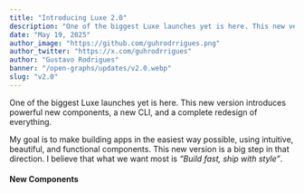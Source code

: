 ```yaml
---
title: "Introducing Luxe 2.0"
description: "One of the biggest Luxe launches yet is here. This new version introduces powerful new components, a new CLI, and a complete redesign of everything."
date: "May 19, 2025"
author_image: "https://github.com/guhrodrrigues.png"
author_twitter: "https://x.com/guhrodrrigues"
author: "Gustavo Rodrigues"
banner: "/open-graphs/updates/v2.0.webp"
slug: "v2.0"
---
```


<div className="max-w-2xl mx-auto space-y-12">

<div className="space-y-4">

One of the biggest Luxe launches yet is here. This new version introduces powerful new components, a new CLI, and a complete redesign of everything.

My goal is to make building apps in the easiest way possible, using intuitive, beautiful, and functional components. This new version is a big step in that direction. I believe that what we want most is _“Build fast, ship with style”_.

</div>

<div className="space-y-4">

#### New Components

</div>

</div>